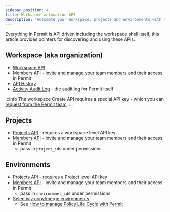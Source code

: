 ```yaml
---
sidebar_position: 4
title: Workspace automation API
description: "Automate your Workspace, projects and environments with the API"
---
```


Everything in Permit is API driven including the workspace shell itself, this article provides pointers for discovering and using these APIs.

## Workspace (aka organization)

- [Workspace API](https://api.permit.io/v2/redoc#tag/Organizations)
- [Members API](https://api.permit.io/v2/redoc#tag/Members) - invite and manage your team members and their access in Permit
- [API History](https://api.permit.io/v2/redoc#tag/API-History)
- [Activity Audit Log](https://api.permit.io/v2/redoc#tag/Activity-Log) - the audit log for Permit itself

:::info 
The workspace Create API requires a special API key - which you can [request from the Permit team](https://io.permit.io/slack).
:::

## Projects
- [Projects API](https://api.permit.io/v2/redoc#tag/Projects) - requires a workspace level API key
- [Members API](https://api.permit.io/v2/redoc#tag/Members) - invite and manage your team members and their access in Permit
  - pass in  `project_id`s under permissions 


## Environments 
- [Projects API](https://api.permit.io/v2/redoc#tag/Environments) - requires a Project level API key
- [Members API](https://api.permit.io/v2/redoc#tag/Members) - invite and manage your team members and their access in Permit
  - pass in  `environmnet_id`s under permissions
- [Selectivly copy/merge environments](https://api.permit.io/v2/redoc#tag/Environments/operation/copy_environment)
  -  See [How to manage Policy Life Cycle with Permit](/category/policy-lifecycle)



